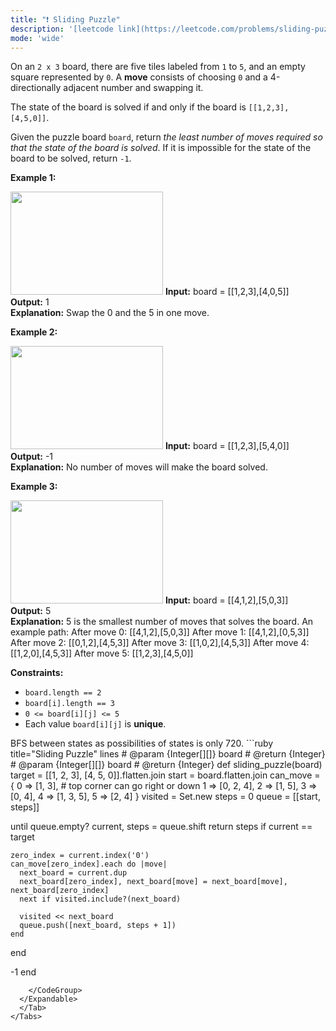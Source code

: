 ```yaml
---
title: "❗️ Sliding Puzzle"
description: '[leetcode link](https://leetcode.com/problems/sliding-puzzle/description/)'
mode: 'wide'
---
```

<Tabs>
  <Tab title="Question" icon="circle-question" iconType="regular">
    <Card>
      <p>On an <code>2 x 3</code> board, there are five tiles labeled from <code>1</code> to <code>5</code>, and an empty square represented by <code>0</code>. A <strong>move</strong> consists of choosing <code>0</code> and a 4-directionally adjacent number and swapping it.</p>  <p>The state of the board is solved if and only if the board is <code>[[1,2,3],[4,5,0]]</code>.</p>  <p>Given the puzzle board <code>board</code>, return <em>the least number of moves required so that the state of the board is solved</em>. If it is impossible for the state of the board to be solved, return <code>-1</code>.</p>   <p><strong class="example">Example 1:</strong></p> <img alt="" src="https://assets.leetcode.com/uploads/2021/06/29/slide1-grid.jpg" style="width: 244px; height: 165px;" />  <strong>Input:</strong> board = [[1,2,3],[4,0,5]] <br/> <strong>Output:</strong> 1 <br/> <strong>Explanation:</strong> Swap the 0 and the 5 in one move.   <p><strong class="example">Example 2:</strong></p> <img alt="" src="https://assets.leetcode.com/uploads/2021/06/29/slide2-grid.jpg" style="width: 244px; height: 165px;" />  <strong>Input:</strong> board = [[1,2,3],[5,4,0]] <br/> <strong>Output:</strong> -1 <br/> <strong>Explanation:</strong> No number of moves will make the board solved.   <p><strong class="example">Example 3:</strong></p> <img alt="" src="https://assets.leetcode.com/uploads/2021/06/29/slide3-grid.jpg" style="width: 244px; height: 165px;" />  <strong>Input:</strong> board = [[4,1,2],[5,0,3]] <br/> <strong>Output:</strong> 5 <br/> <strong>Explanation:</strong> 5 is the smallest number of moves that solves the board. An example path: After move 0: [[4,1,2],[5,0,3]] After move 1: [[4,1,2],[0,5,3]] After move 2: [[0,1,2],[4,5,3]] After move 3: [[1,0,2],[4,5,3]] After move 4: [[1,2,0],[4,5,3]] After move 5: [[1,2,3],[4,5,0]]    <p><strong>Constraints:</strong></p>  <ul>  <li><code>board.length == 2</code></li>  <li><code>board[i].length == 3</code></li>  <li><code>0 &lt;= board[i][j] &lt;= 5</code></li>  <li>Each value <code>board[i][j]</code> is <strong>unique</strong>.</li> </ul> 
    </Card>
  </Tab>
  <Tab title="Solution" icon="lightbulb" iconType="regular" >
    <Card>
      BFS between states as possibilities of states is only 720.
</Card>
  <Expandable title="code">
    <CodeGroup dropdown>
```ruby title="Sliding Puzzle" lines
# @param {Integer[][]} board
# @return {Integer}
# @param {Integer[][]} board
# @return {Integer}
def sliding_puzzle(board)
  target = [[1, 2, 3], [4, 5, 0]].flatten.join
  start = board.flatten.join
  can_move = {
    0 => [1, 3], # top corner can go right or down
    1 => [0, 2, 4],
    2 => [1, 5],
    3 => [0, 4],
    4 => [1, 3, 5],
    5 => [2, 4]
  }
  visited = Set.new
  steps = 0
  queue = [[start, steps]]

  until queue.empty?
    current, steps = queue.shift
    return steps if current == target

    zero_index = current.index('0')
    can_move[zero_index].each do |move|
      next_board = current.dup
      next_board[zero_index], next_board[move] = next_board[move], next_board[zero_index]
      next if visited.include?(next_board)

      visited << next_board
      queue.push([next_board, steps + 1])
    end
  end

  -1
end
```
    </CodeGroup>
  </Expandable>
  </Tab>
</Tabs>